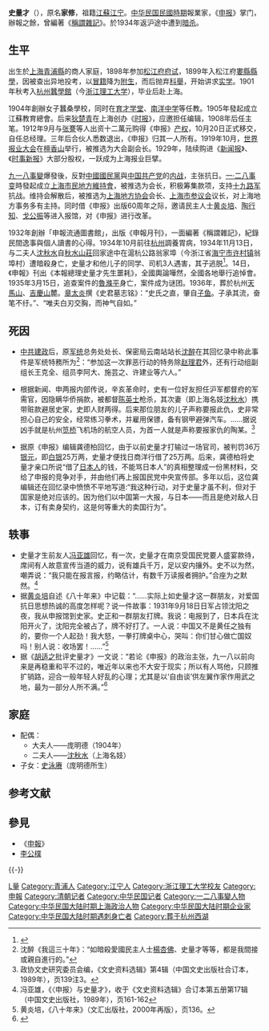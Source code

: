 {{Infobox Person
|name = 史量才
|image = 史量才.jpg
|caption = 
|birth_date = {{Birth_date|1880|1|2}}
|birth_place = {{QING}}[[江蘇省_(清)|江蘇省]][[松江府|松江府]][[青浦区|青浦縣]]
|death_date = {{Death_date and age|1934|11|13|1880|1|2}}
|death_place = {{ROC-1928}}[[沪杭公路|沪杭公路]]
|occupation = 前[[申报|申报]]董事长
|networth = 
|spouse = 庞明德
|website = 
|footnotes =
}}

'''史量才'''（{{bd|1880年|1月2日|1934年|11月13日|catIdx=Shi史}}），原名'''家修'''，祖籍[[江苏省|江蘇]][[江宁县|江宁]]。[[中华民国|中华民国]][[中華民國大陸時期|民國時期]]報業家，《[[申报|申报]]》掌门，辦報之餘，曾編著《[[稱謂雜記|稱謂雜記]]》。於1934年返沪途中遭到[[暗杀|暗杀]]。

== 生平 ==
出生於[[上海|上海]][[青浦縣|青浦縣]]的商人家庭，1898年参加[[松江府|松江府]][[府试|府试]]，1899年入松江府[[婁縣|婁縣]][[縣學|縣學]]，因被查出异地投考，以[[冒籍|冒籍]]降为[[附生|附生]]，而后抛弃[[科舉|科舉]]，开始讲求[[实学|实学]]。1901年秋考入[[杭州蠶學館|杭州蠶學館]]（今[[浙江理工大学|浙江理工大学]]），毕业后赴上海。

1904年創辦女子蠶桑學校，同时在[[育才学堂|育才学堂]]、[[南洋中学|南洋中学]]等任教。1905年發起成立江蘇教育總會。后来[[狄楚青|狄楚青]]在上海创办《[[時報_(上海)|时报]]》，应邀担任编辑，1908年后任主笔。1912年9月与[[张謇|张謇]]等人出资十二萬元购得《申报》[[产权|产权]]，10月20日正式移交，自任总经理。三年后合伙人悉数退出，《申报》归其一人所有。1919年10月，[[世界报业大会|世界报业大会]]在[[檀香山|檀香山]]举行，被推选为大会副会长。1929年，陆续购进《[[新聞報_(上海)|新闻报]]》、《[[时事新报|时事新报]]》大部分股权，一跃成为上海报业巨擘。

[[九一八事變|九一八事變]]爆發後，反對[[中國國民黨|中國國民黨]]與[[中国共产党|中国共产党]]的[[第一次国共内战|内战]]，主张抗日。[[一·二八事变|一·二八事变]]時發起成立[[上海市民地方維持會|上海市民地方維持會]]，被推选为会长，积极筹集款项，支持[[十九路军|十九路军]]抗战。维持会解散后，被推选为[[上海地方协会|上海地方协会]]会长、[[上海市参议会|上海市参议会]]议长，对上海地方事务多有主持。同时借《申报》出版60周年之际，邀请民主人士[[黄炎培|黄炎培]]、[[陶行知|陶行知]]、[[戈公振|戈公振]]等进入报馆，对《申报》进行改革。

1932年創辦「申報流通圖書館」，出版《申報月刊》，一面編著《稱謂雜記》，紀錄民間逸事與個人讀書的心得。1934年10月前往[[杭州|杭州]]調養胃病，1934年11月13日，与二夫人[[沈秋水|沈秋水]]自[[秋水山莊|秋水山莊]]回家途中在滬杭公路翁家埠（今浙江省[[海宁市|海宁市]][[许村镇_(海宁市)|许村镇]]翁埠村）遭暗殺身亡，史量才和他儿子的同学、司机3人遇害，其子逃脱<ref>{{cite web |url = http://www.gmw.cn/content/2004-11/13/content_130515.htm |accessdate = 2009-06-12 |title = 报业巨子史量才被暗杀 |author =  |date = 2004年11月13日 |publisher = [[光明日报|光明日报]] |language = zh-hans |archive-date = 2007-05-09 |archive-url = https://web.archive.org/web/20070509205656/http://www.gmw.cn/content/2004-11/13/content_130515.htm |dead-url = no }}</ref>。14日，《申報》刊出《本報總理史量才先生噩耗》，全國輿論嘩然，全國各地舉行追悼會。1935年3月15日，追查案件的[[魯滌平|魯滌平]]身亡，案件成为谜团。1936年，葬於杭州[[天馬山|天馬山]]、[[吉慶山|吉慶山]]麓。[[章太炎|章太炎]]撰《史君墓志铭》：“史氏之直，肇自[[子鱼|子鱼]]。子承其流，奋笔不纡。”、“唯夫白刃交胸，而神气自如。”

==死因==
* [[中共建政|中共建政]]后，原[[军统|军统]]总务处处长、保密局云南站站长[[沈醉|沈醉]]在其回忆录中称此事件是军统特務所为<ref>沈醉《我這三十年》：“如暗殺愛國民主人士[[楊杏佛|楊杏佛]]、史量才等等，都是我間接或親自進行的。”</ref>：“参加这一次罪恶行动的特务除[[赵理君|赵理君]]外，还有行动组副组长王克全、组员李阿大、施芸之、许建业等六人。”

* 根据新闻、申两报内部传说，辛亥革命时，史有一位好友担任沪军都督府的军需官，因隐瞒华侨捐款，被都督[[陈英士|陈英士]]枪杀，其次妻（即上海名妓[[沈秋水|沈秋水]]）携带赃款避居史家，史即人财两得。后来那位朋友的儿子声称要报此仇，史非常担心自己的安全，经常练习拳术，并雇用保镖，备有钢甲避弹汽车。……据说凶手就是杭州[[笕桥|笕桥]]飞机场的航空人员，为首一人就是声称要报家仇的陶某。<ref>政协文史研究委员会编，《文史资料选辑》第4辑（中国文史出版社合订本，1989年），页139注3。</ref>

* 据原《申报》编辑龚德柏回忆，由于以前史量才打输过一场官司，被判罚36万[[银元|银元]]，即[[白银|白银]]25万两，史量才便找日商洋行借了25万两。后来，龚德柏将史量才亲口所说“借了[[日本人|日本人]]的钱，不能骂日本人”的真相整理成一份黑材料，交给了申报的竞争对手，并由他们再上报国民党中央宣传部。多年以后，这位龚编辑还在回忆录中愤愤不平地写道:“我这种行动，对于史量才虽不利，但对于国家是绝对应该的。因为他们以中国第一大报，与日本——而且是绝对敌人日本，订有卖身契约，这是何等重大的卖国行为”。<ref>{{龚德柏回忆录，转引自[http://news.ifeng.com/history/minjianshuoshi/wangyong/detail_2009_03/25/331665_0.shtml 王勇，史量才遇刺的另一种说法]}}
</ref>

== 轶事 ==
* 史量才生前友人[[冯亚雄|冯亚雄]]回忆，有一次，史量才在南京受国民党要人盛宴款待，席间有人故意宣传当道的威力，说有雄兵千万，足以安内攘外。史不以为然，嘲弄说：“我只能在报言报，约略估计，有数千万读报者拥护。”合座为之默然。<ref>冯亚雄，《〈申报〉与史量才》，收于《文史资料选辑》合订本第五册第17辑（中国文史出版社，1989年），页161-162</ref>
* 据[[黄炎培|黄炎培]]自述《八十年来》中记载：“……实际上如史量才这一群朋友，对爱国抗日思想热诚的高度怎样呢？说一件故事：1931年9月18日日军占领沈阳之夜，我从申报馆到史家。史正和一群朋友打牌。我说：电报到了，日本兵在沈阳开火了，沈阳完全被占了，牌不好打了。一人说：中国又不是黄任之独有的，要你一个人起劲！我大怒，一拳打牌桌中心，哭叫：你们甘心做亡国奴吗！别人说：收场罢！……”<ref>黄炎培，《八十年来》（文汇出版社，2000年再版），页136。</ref>
* 据《[[胡适之|胡适之]]批评史量才》一文说：“若论《申报》的政治主张，九一八以前向来是再稳重和平不过的，唯近年以来也不大安于现实；所以有人骂他，只顾推扩销路，迎合一般年轻人好乱的心理；尤其是以‘自由谈’供左翼作家作用武之地，最为一部分人所不满。”<ref>{{cite web|title=傅国涌：报业巨子史量才为何遭暗杀？|url=http://www.21ccom.net/articles/lsjd/article_201001204547.html|date=2010-01-20|publisher=[[共识网|共识网]]|archiveurl=https://web.archive.org/web/20140222212551/http://www.21ccom.net/articles/lsjd/article_201001204547.html|archivedate=2014-02-22|deadurl=yes|accessdate=2014-02-09}}</ref>

==家庭==
*配偶：
**大夫人——庞明德（1904年）
**二夫人——[[沈秋水|沈秋水]]（上海名妓）
*子女：[[史泳赓|史泳赓]]（庞明德所生）

== 参考文献 ==
{{Reflist|2}}

== 參見 ==
{{Portal box|中华民国|上海|人物}}
*《[[申報|申報]]》
*[[李公樸|李公樸]]

{{-}}
{{上海市市长}}

{{Authority control}}
{{DEFAULTSORT:Shi史}}
[[Category:史姓|L量]]
[[Category:青浦人|Category:青浦人]]
[[Category:江宁人|Category:江宁人]]
[[Category:浙江理工大学校友|Category:浙江理工大学校友]]
[[Category:申報|Category:申報]]
[[Category:清朝记者|Category:清朝记者]]
[[Category:中华民国记者|Category:中华民国记者]]
[[Category:一二八事變人物|Category:一二八事變人物]]
[[Category:中华民国大陆时期上海政治人物|Category:中华民国大陆时期上海政治人物]]
[[Category:中华民国大陆时期企业家|Category:中华民国大陆时期企业家]]
[[Category:中华民国大陆时期遇刺身亡者|Category:中华民国大陆时期遇刺身亡者]]
[[Category:葬于杭州西湖|Category:葬于杭州西湖]]